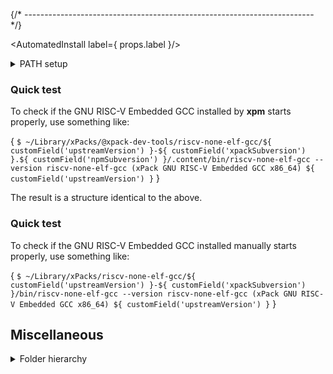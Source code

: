 



{/* ------------------------------------------------------------------------ */}

<AutomatedInstall label={ props.label }/>

<details>
<summary>PATH setup</summary>

In order to access the GNU RISC-V Embedded GCC binaries installed in
the central xPacks store,
the project build configurations need a PATH adjustment:

<CodeBlock language="sh"> {
`export PATH=$HOME/Library/xPacks/\@pack-dev-tools/riscv-none-elf-gcc/${ customField('upstreamVersion') }-${ customField('xpackSubversion') }.${ customField('npmSubversion') }/.content/bin:$PATH`
} </CodeBlock>
</details>

<AutomatedUninstall/>

### Quick test

To check if the GNU RISC-V Embedded GCC installed by **xpm** starts properly, use something like:

<CodeBlock language="console"> {
`$ ~/Library/xPacks/@xpack-dev-tools/riscv-none-elf-gcc/${ customField('upstreamVersion') }-${ customField('xpackSubversion') }.${ customField('npmSubversion') }/.content/bin/riscv-none-elf-gcc --version
riscv-none-elf-gcc (xPack GNU RISC-V Embedded GCC x86_64) ${ customField('upstreamVersion') }`
} </CodeBlock>

<ManualInstall/>

<ManualInstallMacOS/>

<ManualInstallInfo/>

The result is a structure identical to the above.

### Quick test

To check if the GNU RISC-V Embedded GCC installed manually starts properly, use something like:

<CodeBlock language="console"> {
`$ ~/Library/xPacks/riscv-none-elf-gcc/${ customField('upstreamVersion') }-${ customField('xpackSubversion') }/bin/riscv-none-elf-gcc --version
riscv-none-elf-gcc (xPack GNU RISC-V Embedded GCC x86_64) ${ customField('upstreamVersion') }`
} </CodeBlock>

## Miscellaneous

<details>
<summary>Folder hierarchy</summary>

After install, the package creates a folder hierarchy like the following
(only the first two depth levels are shown):

<CodeBlock language="console"> {
`$ tree -L 2 ~/Library/xPacks/\@xpack-dev-tools/riscv-none-elf-gcc/${ customField('upstreamVersion') }-${ customField('xpackSubversion') }.${ customField('npmSubversion') }/.content/
/Users/ilg/Library/xPacks/\@xpack-dev-tools/riscv-none-elf-gcc/${ customField('upstreamVersion') }-${ customField('xpackSubversion') }.${ customField('npmSubversion') }/.content/
├── README.md
├── bin
│   ├── riscv-none-elf-addr2line
│   ├── riscv-none-elf-ar
│   ├── riscv-none-elf-as
│   ├── riscv-none-elf-c++
│   ├── riscv-none-elf-c++filt
│   ├── riscv-none-elf-cpp
│   ├── riscv-none-elf-elfedit
│   ├── riscv-none-elf-g++
│   ├── riscv-none-elf-gcc
│   ├── riscv-none-elf-gcc-${ customField('upstreamVersion') }
│   ├── riscv-none-elf-gcc-ar
│   ├── riscv-none-elf-gcc-nm
│   ├── riscv-none-elf-gcc-ranlib
│   ├── riscv-none-elf-gcov
│   ├── riscv-none-elf-gcov-dump
│   ├── riscv-none-elf-gcov-tool
│   ├── riscv-none-elf-gdb
│   ├── riscv-none-elf-gdb-add-index
│   ├── riscv-none-elf-gdb-add-index-py3
│   ├── riscv-none-elf-gdb-py3
│   ├── riscv-none-elf-gfortran
│   ├── riscv-none-elf-gprof
│   ├── riscv-none-elf-ld
│   ├── riscv-none-elf-ld.bfd
│   ├── riscv-none-elf-lto-dump
│   ├── riscv-none-elf-nm
│   ├── riscv-none-elf-objcopy
│   ├── riscv-none-elf-objdump
│   ├── riscv-none-elf-ranlib
│   ├── riscv-none-elf-readelf
│   ├── riscv-none-elf-size
│   ├── riscv-none-elf-strings
│   └── riscv-none-elf-strip
├── distro-info
│   └── licenses
├── include
│   └── gdb
├── lib
│   ├── bfd-plugins
│   ├── gcc
│   ├── libcc1.0.so
│   ├── libcc1.so -> libcc1.0.so
│   └── python3.12
├── libexec
│   ├── gcc
│   ├── libbz2.1.0.8.dylib
│   ├── libc++.1.0.dylib
│   ├── libc++abi.1.0.dylib
│   ├── libcrypt.2.dylib
│   ├── libcrypto.3.dylib
│   ├── libexpat.1.9.2.dylib
│   ├── libexpat.1.dylib -> libexpat.1.9.2.dylib
│   ├── libffi.8.dylib
│   ├── libgmp.10.dylib
│   ├── libiconv.2.dylib
│   ├── libisl.23.dylib
│   ├── liblzma.5.dylib
│   ├── libmpc.3.dylib
│   ├── libmpfr.6.dylib
│   ├── libncurses.6.dylib
│   ├── libpanel.6.dylib
│   ├── libpython3.12.dylib
│   ├── libreadline.8.2.dylib
│   ├── libreadline.8.dylib -> libreadline.8.2.dylib
│   ├── libsqlite3.0.dylib
│   ├── libssl.3.dylib
│   ├── libunwind.1.0.dylib
│   ├── libz.1.3.1.dylib
│   ├── libz.1.dylib -> libz.1.3.1.dylib
│   ├── libzstd.1.5.6.dylib
│   └── libzstd.1.dylib -> libzstd.1.5.6.dylib
├── riscv-none-elf
│   ├── bin
│   ├── include
│   ├── lib
│   └── share
└── share
    └── gcc-${ customField('upstreamVersion') }

19 directories, 62 files
`} </CodeBlock>

</details>

